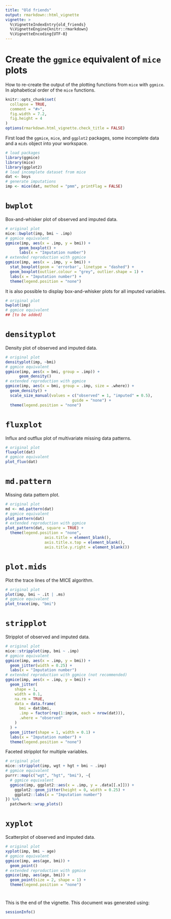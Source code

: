 ```yaml
---
title: "Old friends"
output: rmarkdown::html_vignette
vignette: >
  %\VignetteIndexEntry{old_friends}
  %\VignetteEngine{knitr::rmarkdown}
  %\VignetteEncoding{UTF-8}
---
```

# Create the `ggmice` equivalent of `mice` plots

How to re-create the output of the plotting functions from `mice` with `ggmice`. In alphabetical order of the `mice` functions.

```r
knitr::opts_chunk$set(
  collapse = TRUE,
  comment = "#>",
  fig.width = 7.2,
  fig.height = 4
)
options(rmarkdown.html_vignette.check_title = FALSE)
```

First load the `ggmice`, `mice`, and `ggplot2` packages, some incomplete data and a `mids` object into your workspace. 

```r
# load packages
library(ggmice)
library(mice)
library(ggplot2)
# load incomplete dataset from mice
dat <- boys
# generate imputations
imp <- mice(dat, method = "pmm", printFlag = FALSE)
```


# `bwplot`

Box-and-whisker plot of observed and imputed data.

```r
# original plot
mice::bwplot(imp, bmi ~ .imp)
# ggmice equivalent
ggmice(imp, aes(x = .imp, y = bmi)) +
      geom_boxplot() +
      labs(x = "Imputation number")
# extended reproduction with ggmice
ggmice(imp, aes(x = .imp, y = bmi)) +
  stat_boxplot(geom = 'errorbar', linetype = "dashed") +
  geom_boxplot(outlier.colour = "grey", outlier.shape = 1) +
  labs(x = "Imputation number") +
  theme(legend.position = "none")
```

It is also possible to display box-and-whisker plots for all imputed variables.

```r
# original plot
bwplot(imp)
# ggmice equivalent
## [to be added]
```


# `densityplot`

Density plot of observed and imputed data.

```r
# original plot
densityplot(imp, ~bmi)
# ggmice equivalent
ggmice(imp, aes(x = bmi, group = .imp)) +
      geom_density() 
# extended reproduction with ggmice
ggmice(imp, aes(x = bmi, group = .imp, size = .where)) +
  geom_density() +
  scale_size_manual(values = c("observed" = 1, "imputed" = 0.5),
                             guide = "none") +
  theme(legend.position = "none")
```

# `fluxplot`

Influx and outflux plot of multivariate missing data patterns.

```r
# original plot
fluxplot(dat)
# ggmice equivalent
plot_flux(dat)
```


# `md.pattern`

Missing data pattern plot.

```r
# original plot
md <- md.pattern(dat)
# ggmice equivalent
plot_pattern(dat)
# extended reproduction with ggmice
plot_pattern(dat, square = TRUE) +
  theme(legend.position = "none",
                 axis.title = element_blank(),
                 axis.title.x.top = element_blank(),
                 axis.title.y.right = element_blank())
```

# `plot.mids`

Plot the trace lines of the MICE algorithm.

```r
# original plot
plot(imp, bmi ~ .it | .ms)
# ggmice equivalent
plot_trace(imp, "bmi")
```

# `stripplot`

Stripplot of observed and imputed data.

```r
# original plot
mice::stripplot(imp, bmi ~ .imp)
# ggmice equivalent
ggmice(imp, aes(x = .imp, y = bmi)) +
  geom_jitter(width = 0.25) +
  labs(x = "Imputation number")
# extended reproduction with ggmice (not recommended)
ggmice(imp, aes(x = .imp, y = bmi)) +
  geom_jitter(
    shape = 1,
    width = 0.1,
    na.rm = TRUE,
    data = data.frame(
      bmi = dat$bmi,
      .imp = factor(rep(1:imp$m, each = nrow(dat))),
      .where = "observed"
    )
  ) +
  geom_jitter(shape = 1, width = 0.1) +
  labs(x = "Imputation number") +
  theme(legend.position = "none")
```

Faceted stripplot for multiple variables.

```r
# original plot
mice::stripplot(imp, wgt + hgt + bmi ~ .imp)
# ggmice equivalent
purrr::map(c("wgt", "hgt", "bmi"), ~{
  # ggmice equivalent
  ggmice(imp, ggplot2::aes(x = .imp, y = .data[[.x]])) +
    ggplot2::geom_jitter(height = 0, width = 0.25) +
    ggplot2::labs(x = "Imputation number")
}) %>%
  patchwork::wrap_plots()
```


# `xyplot`

Scatterplot of observed and imputed data.

```r
# original plot
xyplot(imp, bmi ~ age)
# ggmice equivalent
ggmice(imp, aes(age, bmi)) +
  geom_point()
# extended reproduction with ggmice
ggmice(imp, aes(age, bmi)) +
  geom_point(size = 2, shape = 1) +
  theme(legend.position = "none")
```

#

This is the end of the vignette. This document was generated using:

```r
sessionInfo()
```
